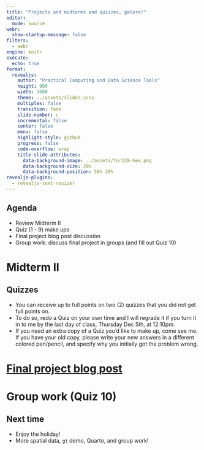 ```yaml
---
title: "Projects and midterms and quizzes, galore!"
editor: 
  mode: source
webr:
  show-startup-message: false
filters:
  - webr
engine: knitr
execute:
  echo: true
format: 
  revealjs:
    author: "Practical Computing and Data Science Tools"
    height: 900
    width: 1600
    theme: ../assets/slides.scss
    multiplex: false
    transition: fade
    slide-number: c
    incremental: false
    center: false
    menu: false
    highlight-style: github
    progress: false
    code-overflow: wrap
    title-slide-attributes:
      data-background-image: ../assets/for128-hex.png
      data-background-size: 20%
      data-background-position: 50% 20%
revealjs-plugins:
  - revealjs-text-resizer
---
```


## Agenda

-   Review Midterm II
-   Quiz (1 - 9) make ups
-   Final project blog post discussion
-   Group work: discuss final project in groups (and fill out Quiz 10)

# Midterm II {background-color="#00817c"}

## Quizzes

-   You can receive up to full points on two (2) quizzes that you did not get full points on. 
-   To do so, redo a Quiz on your own time and I will regrade it if you turn it in to me by the last day of class, Thursday Dec 5th, at 12:10pm. 
-   If you need an extra copy of a Quiz you'd like to make up, come see me. If you have your old copy, please write your new answers in a different colored pen/pencil, and specify why you initially got the problem wrong. 

# [Final project blog post](../final_project.qmd) {background-color="#00817c"}


# Group work (Quiz 10) {background-color="#00817c"}


## Next time

-   Enjoy the holiday!
-   More spatial data, `gt` demo, Quarto, and group work!



